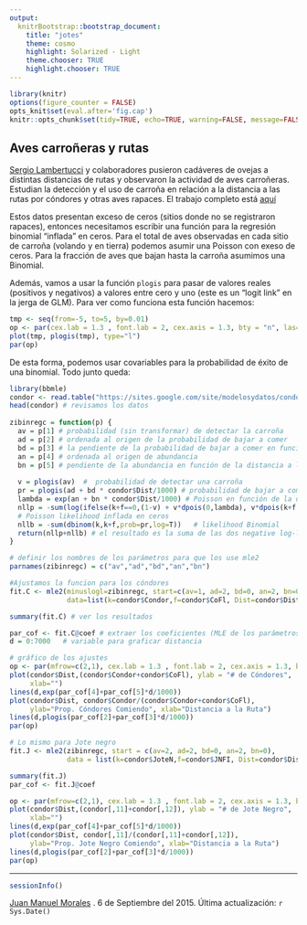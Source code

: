 ```yaml
---
output:
  knitrBootstrap::bootstrap_document:
    title: "jotes"
    theme: cosmo
    highlight: Solarized - Light
    theme.chooser: TRUE
    highlight.chooser: TRUE
---
```


```r
library(knitr)
options(figure_counter = FALSE)
opts_knit$set(eval.after='fig.cap')
knitr::opts_chunk$set(tidy=TRUE, echo=TRUE, warning=FALSE, message=FALSE, dev='svg')
```


## Aves carroñeras y rutas 
[Sergio Lambertucci](http://uncoma.academia.edu/SergioALambertucci) y colaboradores pusieron cadáveres de ovejas a distintas distancias de rutas y observaron la actividad de aves carroñeras. Estudian la detección y el uso de carroña en relación a la distancia a las rutas por cóndores y otras aves rapaces. El trabajo completo está [aquí](https://sites.google.com/site/modelosydatos/Lambertucci_09.pdf)

Estos datos presentan exceso de ceros (sitios donde no se registraron rapaces), entonces necesitamos escribir una función para la regresión binomial "inflada" en ceros. Para el total de aves observadas en cada sitio de carroña (volando y en tierra) podemos asumir una Poisson con exeso de ceros. Para la fracción de aves que bajan hasta la carroña asumimos una Binomial.

Además, vamos a usar la función `plogis` para pasar de valores reales (positivos y negativos) a valores entre cero y uno (este es un "logit link" en la jerga de GLM). Para ver como funciona esta función hacemos:

```r
tmp <- seq(from=-5, to=5, by=0.01) 
op <- par(cex.lab = 1.3 , font.lab = 2, cex.axis = 1.3, bty = "n", las=1, lwd=3)
plot(tmp, plogis(tmp), type="l")
par(op)
```

De esta forma, podemos usar covariables para la probabilidad de éxito de una binomial.
Todo junto queda:

```r
library(bbmle)
condor <- read.table("https://sites.google.com/site/modelosydatos/condor.txt", header=T)
head(condor) # revisamos los datos
                                                     
zibinregc = function(p) {
  av = p[1] # probabilidad (sin transformar) de detectar la carroña
  ad = p[2] # ordenada al origen de la probabilidad de bajar a comer
  bd = p[3] # la pendiente de la probabilidad de bajar a comer en función de la distancia a la ruta
  an = p[4] # ordenada al origen de abundancia 
  bn = p[5] # pendiente de la abundancia en función de la distancia a la ruta
  
  v = plogis(av)  #  probabilidad de detectar una carroña 
  pr = plogis(ad + bd * condor$Dist/1000) # probabilidad de bajar a comer
  lambda = exp(an + bn * condor$Dist/1000) # Poisson en función de la distancia a la ruta
  nllp = -sum(log(ifelse(k+f==0,(1-v) + v*dpois(0,lambda), v*dpois(k+f,lambda))))  
  # Poisson likelihood inflada en ceros
  nllb = -sum(dbinom(k,k+f,prob=pr,log=T))   # likelihood Binomial
  return(nllp+nllb) # el resultado es la suma de las dos negative log-likelihoods
}

# definir los nombres de los parámetros para que los use mle2
parnames(zibinregc) = c("av","ad","bd","an","bn")  

#Ajustamos la funcion para los cóndores
fit.C <- mle2(minuslogl=zibinregc, start=c(av=1, ad=2, bd=0, an=2, bn=0), 
              data=list(k=condor$Condor,f=condor$CoFl, Dist=condor$Dist))  

summary(fit.C) # ver los resultados

par_cof <- fit.C@coef # extraer los coeficientes (MLE de los parámetros)
d = 0:7000   # variable para graficar distancia

# gráfico de los ajustes
op <- par(mfrow=c(2,1), cex.lab = 1.3 , font.lab = 2, cex.axis = 1.3, bty = "n", las=1, lwd=3)
plot(condor$Dist,(condor$Condor+condor$CoFl), ylab = "# de Cóndores", 
     xlab="")                                    
lines(d,exp(par_cof[4]+par_cof[5]*d/1000))
plot(condor$Dist, condor$Condor/(condor$Condor+condor$CoFl),
     ylab="Prop. Cóndores Comiendo", xlab="Distancia a la Ruta")
lines(d,plogis(par_cof[2]+par_cof[3]*d/1000))
par(op)             

# Lo mismo para Jote negro 
fit.J <- mle2(zibinregc, start = c(av=2, ad=2, bd=0, an=2, bn=0), 
              data = list(k=condor$JoteN,f=condor$JNFI, Dist=condor$Dist))  

summary(fit.J)
par_cof <- fit.J@coef

op <- par(mfrow=c(2,1), cex.lab = 1.3 , font.lab = 2, cex.axis = 1.3, bty = "n", las=1, lwd=3)                           
plot(condor$Dist,(condor[,11]+condor[,12]), ylab = "# de Jote Negro", 
     xlab="")                                    
lines(d,exp(par_cof[4]+par_cof[5]*d/1000))
plot(condor$Dist, condor[,11]/(condor[,11]+condor[,12]),
     ylab="Prop. Jote Negro Comiendo", xlab="Distancia a la Ruta")
lines(d,plogis(par_cof[2]+par_cof[3]*d/1000))
par(op) 
```

***

```r
sessionInfo()
```

[Juan Manuel Morales](https://sites.google.com/site/pajarom/) . 6 de Septiembre del 2015. Última actualización: `r Sys.Date()`